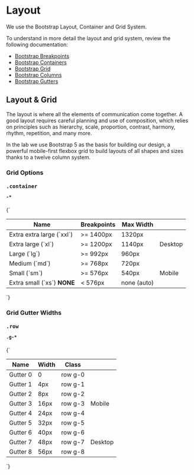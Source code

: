
<Meta title="Design System/Tokens/Layout" />

# Layout

We use the Bootstrap Layout, Container and Grid System.

To understand in more detail the layout and grid system, review the following documentation:

+ [Bootstrap Breakpoints](https://getbootstrap.com/docs/5.3/layout/breakpoints/)
+ [Bootstrap Containers](https://getbootstrap.com/docs/5.3/layout/containers/)
+ [Bootstrap Grid](https://getbootstrap.com/docs/5.3/layout/grid/)
+ [Bootstrap Columns](https://getbootstrap.com/docs/5.3/layout/columns/)
+ [Bootstrap Gutters](https://getbootstrap.com/docs/5.3/layout/gutters/)

## Layout & Grid

The layout is where all the elements of communication come together. A good layout requires careful planning and use of composition, which relies on principles such as hierarchy, scale, proportion, contrast, harmony, rhythm, repetition, and many more.

In the lab we use Bootstrap 5 as the basis for building our design, a powerful mobile-first flexbox grid to build layouts of all shapes and sizes thanks to a twelve column system.

### Grid Options

<h4 className="py-3 mb-0 fw-bold"><pre className="d-inline">.container</pre><code>-*</code></h4>

<Markdown>
  {`

  | Name                          | Breakpoints   | Max Width     |         |
  |-------------------------------|---------------|---------------|---------|
  | Extra extra large (\`xxl\`)   | >= 1400px     | 1320px        |         |
  | Extra large (\`xl\`)          | >= 1200px     | 1140px        | Desktop |
  | Large (\`lg\`)                | >= 992px      | 960px         |         |
  | Medium (\`md\`)               | >= 768px      | 720px         |         |
  | Small (\`sm\`)                | >= 576px      | 540px         | Mobile  |
  | Extra small (\`xs\`) **NONE** | < 576px       | none (auto)   |         |

  `}
</Markdown>

### Grid Gutter Widths

<h4 className="py-3 mb-0 fw-bold"><pre className="d-inline">.row </pre><code>.g-*</code></h4>

<Markdown>
  {`

  | Name       | Width  | Class   |         |
  |------------|--------|---------|---------|
  | Gutter 0   | 0      | row g-0 |         |
  | Gutter 1   | 4px    | row g-1 |         |
  | Gutter 2   | 8px    | row g-2 |         |
  | Gutter 3   | 16px   | row g-3 | Mobile  |
  | Gutter 4   | 24px   | row g-4 |         |
  | Gutter 5   | 32px   | row g-5 |         |
  | Gutter 6   | 40px   | row g-6 |         |
  | Gutter 7   | 48px   | row g-7 | Desktop |
  | Gutter 8   | 56px   | row g-8 |         |

  `}
</Markdown>
